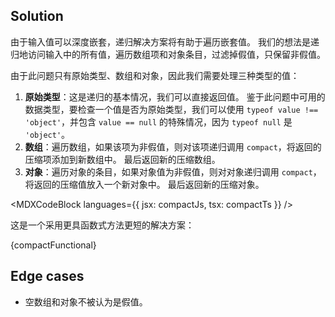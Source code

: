 

## Solution

由于输入值可以深度嵌套，递归解决方案将有助于遍历嵌套值。 我们的想法是递归地访问输入中的所有值，遍历数组项和对象条目，过滤掉假值，只保留非假值。

由于此问题只有原始类型、数组和对象，因此我们需要处理三种类型的值：

1. **原始类型**：这是递归的基本情况，我们可以直接返回值。 鉴于此问题中可用的数据类型，要检查一个值是否为原始类型，我们可以使用 `typeof value !== 'object'`，并包含 `value == null` 的特殊情况，因为 `typeof null` 是 `'object'`。
2. **数组**：遍历数组，如果该项为非假值，则对该项递归调用 `compact`，将返回的压缩项添加到新数组中。 最后返回新的压缩数组。
3. **对象**：遍历对象的条目，如果对象值为非假值，则对对象递归调用 `compact`，将返回的压缩值放入一个新对象中。 最后返回新的压缩对象。

<MDXCodeBlock languages={{ jsx: compactJs, tsx: compactTs }} />

这是一个采用更具函数式方法更短的解决方案：

<MDXCodeBlock>
  {compactFunctional}
</MDXCodeBlock>

## Edge cases

* 空数组和对象不被认为是假值。
